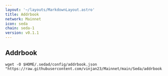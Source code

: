 ```yaml
---
layout: '~/layouts/MarkdownLayout.astro'
title: Addrbook
network: Mainnet
icon: seda
chain: seda-1
version: v0.1.1
---
```

## Addrbook

```
wget -O $HOME/.sedad/config/addrbook.json "https://raw.githubusercontent.com/vinjan23/Mainnet/main/Seda/addrbook.json"
```
